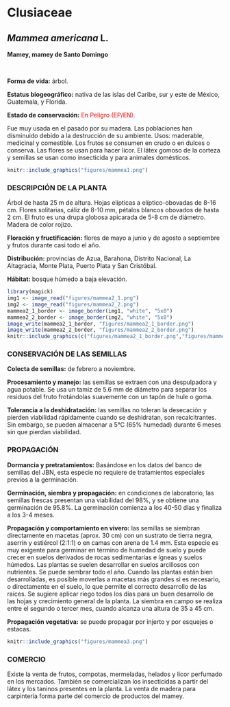 # Clusiaceae {.unnumbered}

## *Mammea americana* L. {#mamey .unnumbered}

::: {.blackbox data-latex=""}
**Mamey, mamey de Santo Domingo**
:::

<br>

**Forma de vida:** árbol.

**Estatus biogeográfico:** nativa de las islas del Caribe, sur y este de México, Guatemala, y Florida.

**Estado de conservación:** [En Peligro (EP/EN).]{style="color: red;"}

Fue muy usada en el pasado por su madera. Las poblaciones han disminuido debido a la destrucción de su ambiente.
Usos: maderable, medicinal y comestible. Los frutos se consumen en crudo o en dulces o conserva. Las flores se usan para hacer licor. El látex gomoso de la corteza y semillas se usan como insecticida y para animales domésticos.

```r
knitr::include_graphics("figures/mammea1.png")
```

### DESCRIPCIÓN DE LA PLANTA {.unlisted -}

Árbol de hasta 25 m de altura. Hojas elípticas a elíptico-obovadas de 8-16 cm. Flores solitarias, cáliz de 8-10 mm, pétalos blancos obovados de hasta 2 cm. El fruto es una drupa globosa apicarada de 5-8 cm de diámetro. Madera de color rojizo.

**Floración y fructificación:** flores de mayo a junio y de agosto a septiembre y frutos durante casi todo el año.

**Distribución:** provincias de Azua, Barahona, Distrito Nacional, La Altagracia, Monte Plata, Puerto Plata y San Cristóbal.

**Hábitat:** bosque húmedo a baja elevación.

```r
library(magick)
img1 <- image_read("figures/mammea2_1.png")
img2 <- image_read("figures/mammea2_2.png")
mammea2_1_border <- image_border(img1, "white", "5x0")
mammea2_2_border <- image_border(img2, "white", "5x0")
image_write(mammea2_1_border, "figures/mammea2_1_border.png")
image_write(mammea2_2_border, "figures/mammea2_2_border.png")
knitr::include_graphics(c("figures/mammea2_1_border.png","figures/mammea2_2_border.png"))
```

### CONSERVACIÓN DE LAS SEMILLAS {.unlisted -}

**Colecta de semillas:** de febrero a noviembre.

**Procesamiento y manejo:** las semillas se extraen con una despulpadora y agua potable. Se usa un tamiz de 5.6 mm de diámetro para separar los residuos del fruto frotándolas suavemente con un tapón de hule o goma.

**Tolerancia a la deshidratación:** las semillas no toleran la desecación y pierden viabilidad rápidamente cuando se deshidratan, son recalcitrantes. Sin embargo, se pueden almacenar a 5°C (65% humedad) durante 6 meses sin que pierdan viabilidad.


### PROPAGACIÓN {.unlisted -}

**Dormancia y pretratamientos:** Basándose en los datos del banco de semillas del JBN, esta especie no requiere de tratamientos especiales previos a la germinación.

**Germinación, siembra y propagación:** en condiciones de laboratorio, las semillas frescas presentan una viabilidad del 98%, y se obtiene una germinación de 95.8%. La germinación comienza a los 40-50 días y finaliza a los 3-4 meses.

**Propagación y comportamiento en vivero:** las semillas se siembran directamente en macetas (aprox. 30 cm) con un sustrato de tierra negra, aserrín y estiércol (2:1:1) o en camas con arena de 1.4 mm. Esta especie es muy exigente para germinar en término de humedad de suelo y puede crecer en suelos derivados de rocas sedimentarias e ígneas y suelos húmedos. Las plantas se suelen desarrollar en suelos arcillosos con nutrientes. Se puede sembrar todo el año. Cuando las plantas están bien desarrolladas, es posible moverlas a macetas más grandes si es necesario, o directamente en el suelo, lo que permite el correcto desarrollo de las raíces. Se sugiere aplicar riego todos los días para un buen desarrollo de las hojas y crecimiento general de la planta. La siembra en campo se realiza entre el segundo o tercer mes, cuando alcanza una altura de 35 a 45 cm.

**Propagación vegetativa:** se puede propagar por injerto y por esquejes o estacas.


```r
knitr::include_graphics("figures/mammea3.png")
```

### COMERCIO {.unlisted -}

Existe la venta de frutos, compotas, mermeladas, helados y licor perfumado en los mercados. También se comercializan los insecticidas a partir del látex y los taninos presentes en la planta. La venta de madera para carpintería forma parte del comercio de productos del mamey.




